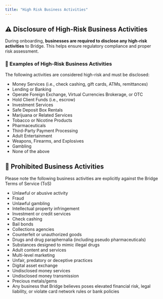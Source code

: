 ```yaml
---
title: "High Risk Business Activities"
---
```


## ⚠️ Disclosure of High-Risk Business Activities

During onboarding, **businesses are required to disclose any high-risk activities** to Bridge. This helps ensure regulatory compliance and proper risk assessment.

### 🚩 Examples of High-Risk Business Activities

The following activities are considered high-risk and must be disclosed:

- Money Services (i.e., check cashing, gift cards, ATMs, remittances)
- Lending or Banking
- Operate Foreign Exchange, Virtual Currencies Brokerage, or OTC
- Hold Client Funds (i.e., escrow)
- Investment Services
- Safe Deposit Box Rentals
- Marijuana or Related Services
- Tobacco or Nicotine Products
- Pharmaceuticals
- Third-Party Payment Processing
- Adult Entertainment
- Weapons, Firearms, and Explosives
- Gambling
- None of the above

## 🚫 Prohibited Business Activities

<Danger>
  Please note the following business activities are explicitly against the Bridge Terms of Service (ToS)
</Danger>

- Unlawful or abusive activity
- Fraud
- Unlawful gambling
- Intellectual property infringement
- Investment or credit services
- Check cashing
- Bail bonds
- Collections agencies
- Counterfeit or unauthorized goods
- Drugs and drug paraphernalia (including pseudo pharmaceuticals)
- Substances designed to mimic illegal drugs
- Adult content and services
- Multi-level marketing
- Unfair, predatory or deceptive practices
- Digital asset exchange
- Undisclosed money services
- Undisclosed money transmission
- Precious metals/gems
- Any business that Bridge believes poses elevated financial risk, legal liability, or violate card network rules or bank policies